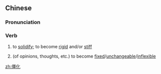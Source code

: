 ==Chinese==
{{zh-forms}}

===Pronunciation===
{{zh-pron
|m=jiānghuà
|c=goeng1 faa3
|cat=v
}}

===Verb===
{{zh-verb}}

# to [[solidify]]; to become [[rigid]] and/or [[stiff]]
# {{lb|zh|figuratively}} (of opinions, thoughts, etc.) to become [[fixed]]/[[unchangeable]]/[[inflexible]]

[[zh:僵化]]